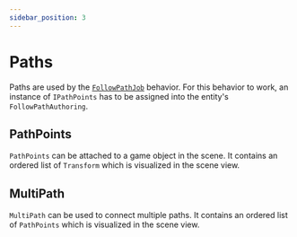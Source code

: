 ```yaml
---
sidebar_position: 3
---
```


# Paths

Paths are used by the [`FollowPathJob`](/docs/documentation-defaults/behaviors/simple-behaviors/follow-path) behavior. For this behavior to work, an instance of `IPathPoints` has to be assigned into the entity's `FollowPathAuthoring`. 

## PathPoints

`PathPoints` can be attached to a game object in the scene. It contains an ordered list of `Transform` which is visualized in the scene view. 

## MultiPath

`MultiPath` can be used to connect multiple paths. It contains an ordered list of `PathPoints` which is visualized in the scene view.  